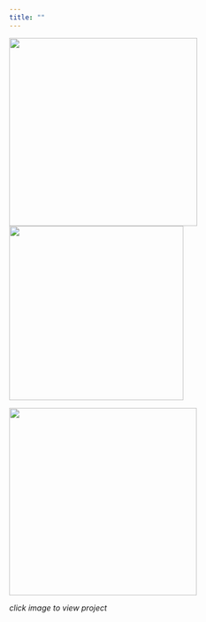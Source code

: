 ```yaml
---
title: ""
---
```


[![](/images/gof/predictors.png){width="340"}](https://brookemwalters.github.io/Collection/sections/glmv1/pi.html) [![](/images/methodology.png){width="315"}](https://brookemwalters.github.io/Nimby_Site/Final%20Report.html)

[![](/images/sp.png){fig-align="left" width="339"}](https://rpubs.com/ekoorb03/MI_C19Mortality)

*click image to view project*
